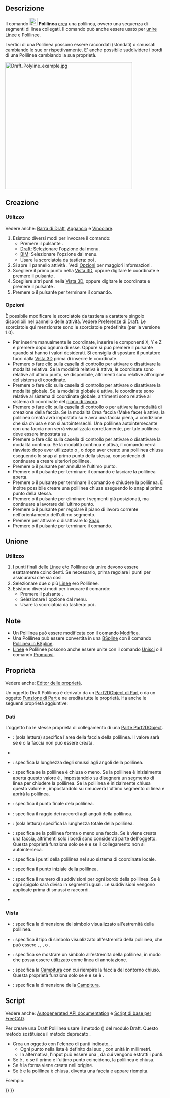 <languages/>

{{Docnav/it
|[[Draft_Line/it|Linea]]
|[[Draft_Fillet/it|Raccordo]]
|[[Draft_Workbench/it|Draft]]
|IconL=Draft_Line.svg 
|IconR=Draft_Fillet.svg
|IconC=Workbench_Draft.svg
}}

{{GuiCommand/it
|Name=Draft Wire
|Name/it=Draft Polilinea
|MenuLocation=Drafting → Polilinea<br>2D Drafting → Polilinea
|Workbenches=[[Draft_Workbench/it|Draft]], [[BIM_Workbench/it|BIM]]
|Shortcut={{KEY|P}} {{KEY|L}}
|Version=0.7
|SeeAlso=[[Draft_Line/it|Draft Linea]], [[Draft_BSpline/it|Draft BSpline]]
}}

<span id="Description"></span>
==Descrizione== 

Il comando [[Image:Draft_Wire.svg|24px]] '''Polilinea''' [[#Create|crea]] una polilinea, ovvero una sequenza di segmenti di linea collegati. Il comando può anche essere usato per [[#Join|unire]] [[Draft_Line/it|Linee]] e Polilinee.

I vertici di una Polilinea possono essere raccordati (stondati) o smussati cambiando le sue {{PropertyData|Fillet Radius}} or {{PropertyData|Chamfer Size}} rispettivamente. E' anche possibile suddividere i bordi di una Polilinea cambiando la sua {{PropertyData|Subdivisions}} proprietà.

[[Image:Draft_Polyline_example.jpg|400px]]
{{Caption|Polilinea definita da più punti}}

<span id="Create"></span>
==Creazione==

<span id="Usage"></span>
===Utilizzo===

Vedere anche: [[Draft_Tray/it|Barra di Draft]], [[Draft_Snap/it|Aggancio]] e [[Draft_Constrain/it|Vincolare]].

# Esistono diversi modi per invocare il comando:
#* Premere il pulsante {{Button|[[Image:Draft_Wire.svg|16px]] [[Draft_Wire/it|Polilinea]]}}.
#* [[Draft_Workbench/it|Draft]]: Selezionare l'opzione {{MenuCommand|Drafting → [[Image:Draft_Wire.svg|16px]] Polilinea}} dal menu.
#* [[BIM_Workbench/it|BIM]]: Selezionare l'opzione {{MenuCommand|2D Drafting → [[Image:Draft_Wire.svg|16px]] Polilinea}} dal menu.
#* Usare la scorciatoia da tastiera: {{KEY|P}} poi {{KEY|L}}.
# Si apre il pannello attività {{MenuCommand|Polilinea}}. Vedi [[#Options|Opzioni]] per maggiori informazioni.
# Scegliere il primo punto nella [[3D_view/it|Vista 3D]], oppure digitare le coordinate e premere il pulsante {{Button|[[Image:Draft_AddPoint.svg|16px]] Inserisci punto}}.
# Scegliere altri punti nella [[3D_view/it|Vista 3D]], oppure digitare le coordinate e premere il pulsante {{Button|[[Image:Draft_AddPoint.svg|16px]] Inserisci punto}}.
# Premere {{KEY|Esc}} o il pulsante {{Button|Chiudi}} per terminare il comando.

<span id="Options"></span>
===Opzioni===

È possibile modificare le scorciatoie da tastiera a carattere singolo disponibili nel pannello delle attività. Vedere [[Draft_Preferences/it|Preferenze di Draft]]. Le scorciatoie qui menzionate sono le scorciatoie predefinite (per la versione 1.0).

* Per inserire manualmente le coordinate, inserire le componenti X, Y e Z e premere {{KEY|Enter}} dopo ognuna di esse. Oppure si può premere il pulsante {{Button|[[Image:Draft_AddPoint.svg|16px]] Inserisci punto}} quando si hanno i valori desiderati. Si consiglia di spostare il puntatore fuori dalla [[3D_view/it|Vista 3D]] prima di inserire le coordinate.
* Premere {{KEY|R}} o fare clic sulla casella di controllo {{MenuCommand|Relativo}} per attivare o disattivare la modalità relativa. Se la modalità relativa è attiva, le coordinate sono relative all'ultimo punto, se disponibile, altrimenti sono relative all'origine del sistema di coordinate.
* Premere {{KEY|G}} o fare clic sulla casella di controllo {{MenuCommand|Globale}} per attivare o disattivare la modalità globale. Se la modalità globale è attiva, le coordinate sono relative al sistema di coordinate globale, altrimenti sono relative al sistema di coordinate del [[Draft_SelectPlane/it|piano di lavoro]].
* Premere {{KEY|F}} o fare clic sulla casella di controllo {{MenuCommand|Riempimento}}{{VersionNoteMinus/it|1.0}} o {{MenuCommand|Crea faccia}}{{VersionNote/it|1.1}} per attivare la modalità di creazione della faccia. Se la modalità Crea faccia (Make face) è attiva, la polilinea creata avrà {{PropertyData|Make Face}} impostato su {{TRUE}} e avrà una faccia piena, a condizione che sia chiusa e non si autointersechi. Una polilinea autointersecante con una faccia non verrà visualizzata correttamente, per tale polilinea {{PropertyData|Make Face}} deve essere impostata su {{FALSE}}.
* Premere {{KEY|N}} o fare clic sulla casella di controllo {{MenuCommand|Continua}} per attivare o disattivare la modalità continua. Se la modalità continua è attiva, il comando verrà riavviato dopo aver utilizzato {{Button|[[Image:Draft_FinishLine.svg|16px]] Fine}} o {{Button|[[Image:Draft_CloseLine.svg|16px]] Chiudi}}, o dopo aver creato una polilinea chiusa eseguendo lo snap al primo punto della stessa, consentendo di continuare a creare ulteriori polilinee.
* Premere {{KEY|/}} o il pulsante {{Button|[[Image:Draft_UndoLine.svg|16px]] Annulla}} per annullare l'ultimo punto.
* Premere {{KEY|A}} o il pulsante {{Button|[[Image:Draft_FinishLine.svg|16px]] Fine}} per terminare il comando e lasciare la polilinea aperta.
* Premere {{KEY|O}} o il pulsante {{Button|[[Image:Draft_CloseLine.svg|16px]] Chiudi}} per terminare il comando e chiudere la polilinea. È inoltre possibile creare una polilinea chiusa eseguendo lo snap al primo punto della stessa.
* Premere {{KEY|W}} o il pulsante {{Button|[[Image:Draft Wipe.svg|16px]] Pulisci}} per eliminare i segmenti già posizionati, ma continuare a lavorare dall'ultimo punto.
* Premere {{KEY|U}} o il pulsante {{Button|[[Image:Draft SelectPlane.svg|16px]] [[Draft_SelectPlane/it|Imposta il piano di lavoro]]}} per regolare il piano di lavoro corrente nell'orientamento dell'ultimo segmento.
* Premere {{KEY|S}} per attivare o disattivare lo [[Draft_Snap/it|Snap]].
* Premere {{KEY|Esc}} o il pulsante {{Button|Chiudi}} per terminare il comando.

<span id="Join"></span>
==Unione==

<span id="Usage"></span>
===Utilizzo===

# I punti finali delle [[Draft_Line/it|Linee]] e/o Polilinee da unire devono essere esattamente coincidenti. Se necessario, prima regolare i punti per assicurarsi che sia così.
# Selezionare due o più [[Draft_Line/it|Linee]] e/o Polilinee.
# Esistono diversi modi per invocare il comando:
#* Premere il pulsante {{Button|[[Image:Draft_Wire.svg|16px]] [[Draft_Wire/it|Polilinea]]}}.
#* Selezionare l'opzione {{MenuCommand|Drafting → [[Image:Draft_Wire.svg|16px]] Polilinea}} dal menu.
#* Usare la scorciatoia da tastiera: {{KEY|P}} poi {{KEY|L}}.

<span id="Notes"></span>
==Note==

* Un Polilinea può essere modificata con il comando [[Draft_Edit/it|Modifica]].
* Una Polilinea può essere convertita in una [[Draft_BSpline/it|BSpline]] con il comando [[Draft_WireToBSpline/it|Polilinea in BSpline]].
* [[Draft_Line/it|Linee]] e Polilinee possono anche essere unite con il comando [[Draft_Join/it|Unisci]] o il comando [[Draft_Upgrade/it|Promuovi]].

<span id="Properties"></span>
==Proprietà==

Vedere anche: [[Property_editor/it|Editor delle proprietà]].

Un oggetto Draft Polilinea è derivato da un [[Part_Part2DObject/it|Part2DObject di Part]] {{VersionNoteMinus/it|1.0}} o da un oggetto [[Part_Feature/it|Funzione di Part]] {{VersionNotePlus|1.1}} e ne eredita tutte le proprietà. Ha anche le seguenti proprietà aggiuntive:

<span id="Data"></span>
===Dati===

{{TitleProperty|Attachment}}

L'oggetto ha le stesse proprietà di collegamento di una [[Part_Part2DObject/it#Data|Parte Part2DObject]].

{{TitleProperty|Draft}}

* {{PropertyData|Area|Area}}: (sola lettura) specifica l'area della faccia della polilinea. Il valore sarà {{value|0.0}} se {{PropertyData|Make Face}} è {{FALSE}} o la faccia non può essere creata.
* {{PropertyData|Base|Link}}
* {{PropertyData|Chamfer Size|Lenght}}: specifica la lunghezza degli smussi agli angoli della polilinea.
* {{PropertyData|Closed|Bool}}: specifica se la polilinea è chiusa o meno. Se la polilinea è inizialmente aperta questo valore è {{FALSE}}, impostandolo su {{TRUE}} disegnerà un segmento di linea per chiudere la polilinea. Se la polilinea è inizialmente chiusa questo valore è {{TRUE}}, impostandolo su {{FALSE}} rimuoverà l'ultimo segmento di linea e aprirà la polilinea.
* {{PropertyData|End|VectorDistance}}: specifica il punto finale dela polilinea.
* {{PropertyData|Fillet Radius|Lenght}}: specifica il raggio dei raccordi agli angoli della polilinea.
* {{PropertyData|Length|Length}}: (sola lettura) specifica la lunghezza totale della polilinea.
* {{PropertyData|Make Face|Bool}}: specifica se la polilinea forma o meno una faccia. Se è {{TRUE}} viene creata una faccia, altrimenti solo i bordi sono considerati parte dell'oggetto. Questa proprietà funziona solo se {{PropertyData|Closed}} è {{TRUE}} e se il collegamento non si autointerseca.
* {{PropertyData|Points|VectorList}}: specifica i punti della polilinea nel suo sistema di coordinate locale.
* {{PropertyData|Start|VectorDistance}}: specifica il punto iniziale della polilinea.
* {{PropertyData|Subdivisions|Integer}}: specifica il numero di suddivisioni per ogni bordo della polilinea. Se è {{value|1}} ogni spigolo sarà diviso in {{value|2}} segmenti uguali. Le suddivisioni vengono applicate prima di smussi e raccordi.
* {{PropertyData|Tool|Link}}

<span id="View"></span>
===Vista===

{{TitleProperty|Draft}}

* {{PropertyView|Arrow Size|Lenght}}: specifica la dimensione del simbolo visualizzato all'estremità della polilinea.
* {{PropertyView|Arrow Type|Enumeration}}: specifica il tipo di simbolo visualizzato all'estremità della polilinea, che può essere {{value|Dot}}, {{value|Circle}}, {{value|Arrow}}, {{value|Tick}} o {{value|Tick-2}}.
* {{PropertyView|End Arrow|Bool}}: specifica se mostrare un simbolo all'estremità della polilinea, in modo che possa essere utilizzato come linea di annotazione.
* {{PropertyView|Pattern|Enumeration}}: specifica la [[Draft_Pattern/it|Campitura]] con cui riempire la faccia del contorno chiuso. Questa proprietà funziona solo se {{PropertyData|Make Face}} è {{TRUE}} e se {{PropertyView|Display Mode}} è {{value|Flat Lines}}.
* {{PropertyView|Pattern Size|Float}}: specifica la dimensione della [[Draft_Pattern/it|Campitura]].

<span id="Scripting"></span>
== Script ==

Vedere anche: [https://freecad.github.io/SourceDoc/ Autogenerated API documentation] e [[FreeCAD_Scripting_Basics/it|Script di base per FreeCAD]].

Per creare una Draft Polilinea usare il metodo {{incode|make_wire}} ({{Version/it|0.19}}) del modulo Draft. Questo metodo sostituisce il metodo deprecato {{incode|makeWire}}.

{{Code|code=
wire = make_wire(pointslist, closed=False, placement=None, face=None, support=None)
wire = make_wire(Part.Wire, closed=False, placement=None, face=None, support=None)
}}

* Crea un oggetto {{incode|Wire}} con l'elenco di punti indicato, {{incode|pointslist}}.
** Ogni punto nella lista è definito dal suo {{incode|FreeCAD.Vector}}, con unità in millimetri.
** In alternativa, l'input può essere una {{incode|Part.Wire}}, da cui vengono estratti i punti.
* Se {{incode|closed}} è {{incode|True}}, o se il primo e l'ultimo punto coincidono, la polilinea è chiusa.
* Se {{incode|placement}} è {{incode|None}} la forma viene creata nell'origine.
* Se {{incode|face}} è {{incode|True}} e la polilinea è chiusa, diventa  una faccia e appare riempita.

Esempio: 

{{Code|code=
import FreeCAD as App
import Draft

doc = App.newDocument()

p1 = App.Vector(0, 0, 0)
p2 = App.Vector(1000, 1000, 0)
p3 = App.Vector(2000, 0, 0)

wire1 = Draft.make_wire([p1, p2, p3], closed=True)
wire2 = Draft.make_wire([p1, 2*p3, 1.3*p2], closed=True)
wire3 = Draft.make_wire([1.3*p3, p1, -1.7*p2], closed=True)

doc.recompute()
}}


{{Docnav/it
|[[Draft_Line/it|Linea]]
|[[Draft_Fillet/it|Raccordo]]
|[[Draft_Workbench/it|Draft]]
|IconL=Draft_Line.svg 
|IconR=Draft_Fillet.svg
|IconC=Workbench_Draft.svg
}}

{{Draft Tools navi{{#translation:}}}}
{{Userdocnavi{{#translation:}}}}